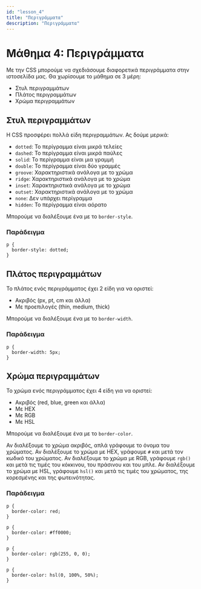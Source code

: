 ```yaml
---
id: "lesson_4"
title: "Περιγράμματα"
description: "Περιγράμματα"
---
```


# Μάθημα 4: Περιγράμματα

Με την CSS μπορούμε να σχεδιάσουμε διαφορετικά περιγράμματα στην ιστοσελίδα μας.
Θα χωρίσουμε το μάθημα σε 3 μέρη:
- Στυλ περιγραμμάτων
- Πλάτος περιγραμμάτων
- Χρώμα περιγραμμάτων

## Στυλ περιγραμμάτων

Η CSS προσφέρει πολλά είδη περιγραμμάτων. Ας δούμε μερικά:

- `dotted`: Το περίγραμμα είναι μικρά τελείες
- `dashed`: Το περίγραμμα είναι μικρά παύλες
- `solid`: Το περίγραμμα είναι μια γραμμή
- `double`: Το περίγραμμα είναι δύο γραμμές
- `groove`: Χαρακτηριστικά ανάλογα με το χρώμα
- `ridge`: Χαρακτηριστικά ανάλογα με το χρώμα
- `inset`: Χαρακτηριστικά ανάλογα με το χρώμα
- `outset`: Χαρακτηριστικά ανάλογα με το χρώμα
- `none`: Δεν υπάρχει περίγραμμα
- `hidden`: Το περίγραμμα είναι αόρατο

Μπορούμε να διαλέξουμε ένα με το `border-style`.

### Παράδειγμα


```
p {
  border-style: dotted;
}
```

## Πλάτος περιγραμμάτων

Το πλάτος ενός περιγράμματος έχει 2 είδη για να οριστεί:

- Ακριβός (px, pt, cm και άλλα)
- Με προεπιλογές (thin, medium, thick)

Μπορούμε να διαλέξουμε ένα με το `border-width`.

### Παράδειγμα

```
p {
  border-width: 5px;
}
```

## Χρώμα περιγραμμάτων

Το χρώμα ενός περιγράμματος έχει 4 είδη για να οριστεί:

- Ακριβός (red, blue, green και άλλα)
- Με HEX
- Με RGB
- Με HSL

Μπορούμε να διαλέξουμε ένα με το `border-color`.

Αν διαλέξουμε το χρώμα ακριβός, απλά γράφουμε το όνομα του χρώματος.
Αν διαλέξουμε το χρώμα με HEX, γράφουμε `#` και μετά τον κωδικό του χρώματος.
Αν διαλέξουμε το χρώμα με RGB, γράφουμε `rgb()` και μετά τις τιμές του κόκκινου, του πράσινου και του μπλε.
Αν διαλέξουμε το χρώμα με HSL, γράφουμε `hsl()` και μετά τις τιμές του χρώματος, της κορεσμένης και της φωτεινότητας.

### Παράδειγμα

```
p {
  border-color: red;
}
```

```
p {
  border-color: #ff0000;
}
```

```
p {
  border-color: rgb(255, 0, 0);
}
```

```
p {
  border-color: hsl(0, 100%, 50%);
}
```

